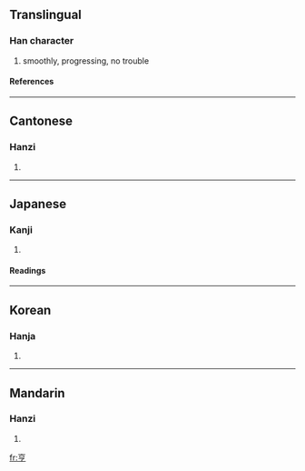 ==Translingual==
===Han character===
{{Han char|rad=亠|as=05|sn=7|four=0020<sub>7</sub>|canj=卜口弓弓 (YRNN)}}
# smoothly, progressing, no trouble
====References====
{{Han ref|kx=0088.120|dkj=00295|dj=0187.050|hdz=10284.030|uh=4EA8|ud=20136|bh=A6EB|bd=42731}}
----
==Cantonese==
===Hanzi===
{{yue-hanzi|jyut=|y=hang1}}
# {{defn|Cantonese}}
----
==Japanese==
===Kanji===
{{ja-kanji|grade=|rs=亠05}}
# {{defn|Japanese}}
====Readings====
{{ja-readings|on=[[きょう]] (kyō), [[こう]] (kō), [[ほう]] (hō)|kun=[[たてまつる]] (tatematsuru), [[とおる]] (tooru)}}
----
==Korean==
===Hanja===
{{ko-hanja|hangeul=[[형]], [[팽]]|rv=hyeong, paeng|mr=hyŏng, p'aeng}}
# {{defn|Korean}}
----
==Mandarin==
===Hanzi===
{{cmn-hanzi|pin=[[hēng]] (heng1)|wg=heng<sup>1</sup>}}
# {{defn|Mandarin}}

[[fr:亨]]